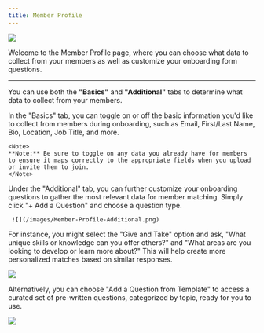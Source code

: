 ```yaml
---
title: Member Profile
---
```

![](/images/Member-Profile-Basics.png)

Welcome to the Member Profile page, where you can choose what data to collect from your members as well as customize your onboarding form questions.

---
You can use both the **"Basics"** and **"Additional"** tabs to determine what data to collect from your members. 

<Tabs>
  <Tab title="Basics">
    In the "Basics" tab, you can toggle on or off the basic information you'd like to collect from members during onboarding, such as Email, First/Last Name, Bio, Location, Job Title, and more.
    
    <Note>
    **Note:** Be sure to toggle on any data you already have for members to ensure it maps correctly to the appropriate fields when you upload or invite them to join.
    </Note>
    
  </Tab>
  <Tab title="Additional">
   Under the "Additional" tab, you can further customize your onboarding questions to gather the most relevant data for member matching. Simply click "+ Add a Question" and choose a question type. 

     ![](/images/Member-Profile-Additional.png)

  For instance, you might select the "Give and Take" option and ask, "What unique skills or knowledge can you offer others?" and "What areas are you looking to develop or learn more about?" This will help create more personalized matches based on similar responses.

![](/images/Member-Profile-Questions.png)

 Alternatively, you can choose "Add a Question from Template" to access a curated set of pre-written questions, categorized by topic, ready for you to use.

  ![](/images/Member-Profile-Question-Templates.png) 
    
  </Tab>
</Tabs>







